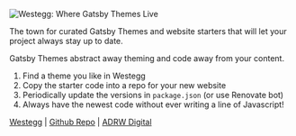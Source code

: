 ![Westegg: Where Gatsby Themes Live](/img/logos/westegg-slogan.png)

The town for curated Gatsby Themes and website starters that will let your project always stay up to date.

Gatsby Themes abstract away theming and code away from your content.

1. Find a theme you like in Westegg
2. Copy the starter code into a repo for your new website
3. Periodically update the versions in `package.json` (or use Renovate bot)
4. Always have the newest code without ever writing a line of Javascript!

[Westegg](http://westegg.xyz) | [Github Repo](http://repo.westegg.xyz) | [ADRW Digital](https://adrw.xyz/)
